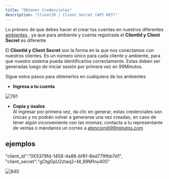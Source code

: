 ```yaml
---
title: "Obtener Credenciales"
description: "ClientID / Client Secret (API KEY)"
---
```

Lo primero de que debes hacer el crear tus cuentas en nuestros diferentes [ambientes](https://example-99smxn.readme.io/docs/getting-started)
, ya que para ambiente y cuenta registrada el **ClientId y Client Secret** es diferente

El **ClientId y Client Secret** son la forma en la que nos conectamos con nuestros clientes. Es un número único para cada cliente y ambiente, para que nuestro sistema pueda identificarlos correctamente. Estas deben ser generadas luego de iniciar sesión por primera vez en 99Minutos.

Sigue estos pasos para obtenerlos en cualquiera de los ambientes

*   **Ingresa a tu cuenta**

<img className="block" src="images/files_readme_io/_bab9452_Readme1.png" alt="761" />

*   **Copia y úsalos**  
    Al ingresar por primera vez, da clic en generar, estas credenciales son únicas y no podrán volver a generarse una vez creadas, en caso de tener algún inconveniente con las mismas; contacta a tu representante de ventas o mándanos un correo a [atencion@99minutos.com](mailto:atencion@99minutos.com)
    

<Info>

## ejemplos

"client\_id":"0X5379fd-1458-4a88-bf81-8ed779fbb7d1",  
"client\_secret":"gCtgGpU2ztaq2~M\_99M1nu405"

</Info><img className="block" src="images/files_readme_io/_3800b25_Readme2.png" alt="840" />

